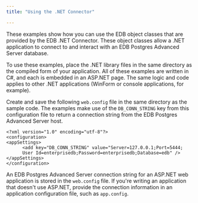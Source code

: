 ```yaml
---
title: "Using the .NET Connector"

---
```


<div id="using_the_net_connector" class="registered_link"></div>

These examples show how you can use the EDB object classes that are provided by the EDB .NET Connector. These object classes allow a .NET application to connect to and interact with an EDB Postgres Advanced Server database.

To use these examples, place the .NET library files in the same directory as the compiled form of your application. All of these examples are written in C#, and each is embedded in an ASP.NET page. The same logic and code applies to other .NET applications (WinForm or console applications, for example).

Create and save the following `web.config` file in the same directory as the sample code. The examples make use of the `DB_CONN_STRING` key from this configuration file to return a connection string from the EDB Postgres Advanced Server host.

```text
<?xml version="1.0" encoding="utf-8"?>
<configuration>
<appSettings>
      <add key="DB_CONN_STRING" value="Server=127.0.0.1;Port=5444;
      User Id=enterprisedb;Password=enterprisedb;Database=edb" />
</appSettings>
</configuration>
```

An EDB Postgres Advanced Server connection string for an ASP.NET web application is stored in the `web.config` file. If you're writing an application that doesn't use ASP.NET, provide the connection information in an application configuration file, such as `app.config`.
